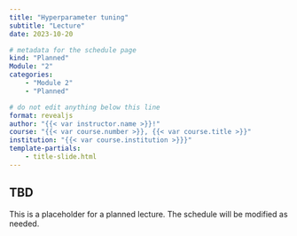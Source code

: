 ```yaml
---
title: "Hyperparameter tuning"
subtitle: "Lecture"
date: 2023-10-20

# metadata for the schedule page
kind: "Planned"
Module: "2"
categories:
    - "Module 2"
    - "Planned"

# do not edit anything below this line
format: revealjs
author: "{{< var instructor.name >}}!"
course: "{{< var course.number >}}, {{< var course.title >}}"
institution: "{{< var course.institution >}}}"
template-partials:
    - title-slide.html
---
```


## TBD

This is a placeholder for a planned lecture.
The schedule will be modified as needed.
